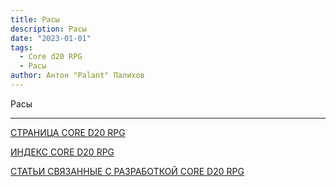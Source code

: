 ```yaml
---
title: Расы
description: Расы
date: "2023-01-01"
tags:
  - Core d20 RPG
  - Расы
author: Антон "Palant" Палихов
---
```


Расы

---

[СТРАНИЦА CORE D20 RPG](/cored20rpg/)

[ИНДЕКС CORE D20 RPG](/cored20rpg/1)

[СТАТЬИ СВЯЗАННЫЕ С РАЗРАБОТКОЙ CORE D20 RPG](/core-d20/1)
